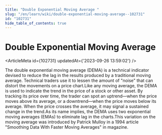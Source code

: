 ```yaml
---
title: "Double Exponential Moving Average "
slug: "/en/learn/wiki/double-exponential-moving-average--102731"
id: "102731"
hide_table_of_contents: true
---
```



# Double Exponential Moving Average 

<ArticleMeta id={102731} updatedAt={'2023-09-26 13:59:02'} />
<div className='border-solid border-b border-t-0 my-4 border-[var(--ifm-color-gray-300)]' />

The double exponential moving average (DEMA) is a technical indicator devised to reduce the lag in the results produced by a traditional moving average. Technical traders use it to lessen the amount of "noise" that can distort the movements on a price chart.Like any moving average, the DEMA is used to indicate the trend in the price of a stock or other asset. By tracking its price over time, the trader can spot an uptrend—when the price moves above its average, or a downtrend—when the price moves below its average. When the price crosses the average, it may signal a sustained change in the trend.As its name implies, the DEMA uses two exponential moving averages (EMAs) to eliminate lag in the charts.This variation on the moving average was introduced by Patrick Mulloy in a 1994 article "Smoothing Data With Faster Moving Averages" in magazine.

